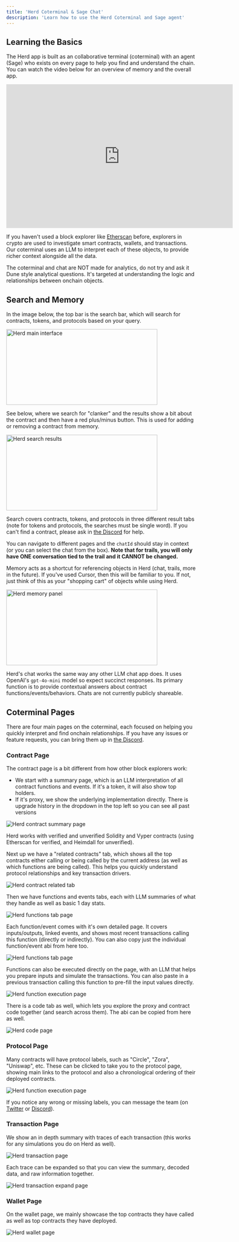 ```yaml
---
title: 'Herd Coterminal & Sage Chat'
description: 'Learn how to use the Herd Coterminal and Sage agent'
---
```


## Learning the Basics

The Herd app is built as an collaborative terminal (coterminal) with an agent (Sage) who exists on every page to help you find and understand the chain. You can watch the video below for an overview of memory and the overall app. 

<Frame>
  <iframe
    width="600"
    height="380"
    src="https://www.youtube.com/embed/zUeGxxJOr2g"
    title="YouTube video player"
    frameborder="0"
    allow="accelerometer; autoplay; clipboard-write; encrypted-media; gyroscope; picture-in-picture"
    allowfullscreen
  ></iframe>
</Frame>

If you haven't used a block explorer like [Etherscan](https://etherscan.io) before, explorers in crypto are used to investigate smart contracts, wallets, and transactions. Our coterminal uses an LLM to interpret each of these objects, to provide richer context alongside all the data. 

<Info>The coterminal and chat are NOT made for analytics, do not try and ask it Dune style analytical questions. It's targeted at understanding the logic and relationships between onchain objects.</Info>


## Search and Memory

In the image below, the top bar is the search bar, which will search for contracts, tokens, and protocols based on your query. 

<Frame>
  <img 
    src="/images/coterminal-main.png" 
    alt="Herd main interface" 
    width="400"
    height="200"
  />
</Frame>

See below, where we search for "clanker" and the results show a bit about the contract and then have a red plus/minus button. This is used for adding or removing a contract from memory.

<Frame>
  <img 
    src="/images/coterminal-search.png" 
    alt="Herd search results" 
    width="400"
    height="200"
  />
</Frame>

Search covers contracts, tokens, and protocols in three different result tabs (note for tokens and protocols, the searches must be single word). If you can't find a contract, please ask in [the Discord](https://discord.gg/NsfPWZZuKU) for help.

You can navigate to different pages and the `chatId` should stay in context (or you can select the chat from the box). **Note that for trails, you will only have ONE conversation tied to the trail and it CANNOT be changed.**

Memory acts as a shortcut for referencing objects in Herd (chat, trails, more in the future). If you've used Cursor, then this will be familiar to you. If not, just think of this as your "shopping cart" of objects while using Herd.

<Frame>
  <img 
    src="/images/coterminal-memory.png" 
    alt="Herd  memory panel" 
    width="400"
    height="200"
  />
</Frame>

Herd's chat works the same way any other LLM chat app does. It uses OpenAI's `gpt-4o-mini` model so expect succinct responses. Its primary function is to provide contextual answers about contract functions/events/behaviors. Chats are not currently publicly shareable.

## Coterminal Pages

There are four main pages on the coterminal, each focused on helping you quickly interpret and find onchain relationships. If you have any issues or feature requests, you can bring them up in [the Discord](https://discord.gg/NsfPWZZuKU).

### Contract Page

The contract page is a bit different from how other block explorers work:
- We start with a summary page, which is an LLM interpretation of all contract functions and events. If it's a token, it will also show top holders.
- If it's proxy, we show the underlying implementation directly. There is upgrade history in the dropdown in the top left so you can see all past versions

<Frame>
  <img 
    src="/images/coterminal-contract.png" 
    alt="Herd contract summary page" 
  />
</Frame>

<Note>Herd works with verified and unverified Solidity and Vyper contracts (using Etherscan for verified, and Heimdall for unverified).</Note>

Next up we have a "related contracts" tab, which shows all the top contracts either calling or being called by the current address (as well as which functions are being called). This helps you quickly understand protocol relationships and key transaction drivers.

<Frame>
  <img 
    src="/images/coterminal-related.png" 
    alt="Herd contract related tab" 
  />
</Frame>

Then we have functions and events tabs, each with LLM summaries of what they handle as well as basic 1 day stats.

<Frame>
  <img 
    src="/images/coterminal-functions-tab.png" 
    alt="Herd functions tab page" 
  />
</Frame>

Each function/event comes with it's own detailed page. It covers inputs/outputs, linked events, and shows most recent transactions calling this function (directly or indirectly). You can also copy just the individual function/event abi from here too.

<Frame>
  <img 
    src="/images/coterminal-function-details.png" 
    alt="Herd functions tab page" 
  />
</Frame>

Functions can also be executed directly on the page, with an LLM that helps you prepare inputs and simulate the transactions. You can also paste in a previous transaction calling this function to pre-fill the input values directly.

<Frame>
  <img 
    src="/images/coterminal-function-execute.png" 
    alt="Herd function execution page" 
  />
</Frame>

There is a code tab as well, which lets you explore the proxy and contract code together (and search across them). The abi can be copied from here as well.

<Frame>
  <img 
    src="/images/coterminal-code.png" 
    alt="Herd code page" 
  />
</Frame>

### Protocol Page

Many contracts will have protocol labels, such as "Circle", "Zora", "Uniswap", etc. These can be clicked to take you to the protocol page, showing main links to the protocol and also a chronological ordering of their deployed contracts.

<Frame>
  <img 
    src="/images/coterminal-protocol.png" 
    alt="Herd function execution page" 
  />
</Frame>

If you notice any wrong or missing labels, you can message the team (on [Twitter](https://x.com/herd_eco) or [Discord](https://discord.gg/NsfPWZZuKU)).

### Transaction Page

We show an in depth summary with traces of each transaction (this works for any simulations you do on Herd as well).

<Frame>
  <img 
    src="/images/coterminal-transaction.png" 
    alt="Herd transaction page" 
  />
</Frame>

Each trace can be expanded so that you can view the summary, decoded data, and raw information together.

<Frame>
  <img 
    src="/images/coterminal-transaction-expand.png" 
    alt="Herd transaction expand page" 
  />
</Frame>

### Wallet Page

On the wallet page, we mainly showcase the top contracts they have called as well as top contracts they have deployed.

<Frame>
  <img 
    src="/images/coterminal-wallet-page.png" 
    alt="Herd wallet page" 
  />
</Frame>
